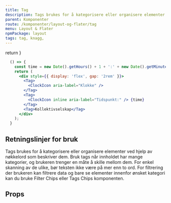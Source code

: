 ```yaml
---
title: Tag
description: Tags brukes for å kategorisere eller organisere elementer ved hjelp av nøkkelord som beskriver dem.
parent: Komponenter
route: /komponenter/layout-og-flater/tag
menu: Layout & Flater
npmPackage: layout
tags: tag, knagg,
---
```



  return <SEO title={props.pageContext.frontmatter.title} description={props.pageContext.frontmatter.description} pathname={props.pageContext.frontmatter.route} />
}

<PageHeader />

```jsx
  () => {
    const time = new Date().getHours() + 1 + ':' + new Date().getMinutes();
    return (
      <div style={{ display: 'flex', gap: '2rem' }}>
        <Tag>
          <ClockIcon aria-label="Klokke" />
        </Tag>
        <Tag>
          <ClockIcon inline aria-label="Tidspunkt:" /> {time}
        </Tag>
        <Tag>Kollektivselskap</Tag>
      </div>
    );
  }
```

## Retningslinjer for bruk

Tags brukes for å kategorisere eller organisere elementer ved hjelp av nøkkelord som beskriver dem. Bruk tags når innholdet har mange kategorier, og brukeren trenger en måte å skille mellom dem. For enkel skanning av de ulike, bør teksten ikke være på mer enn to ord.
For filtrering der brukeren kan filtrere data og bare se elementer innenfor ønsket kategori kan du bruke Filter Chips eller Tags Chips komponenten.

## Props

<ImportStatement imports="Tag" packageName={props.pageContext.frontmatter.npmPackage} />
<Props componentName="Tag" />

